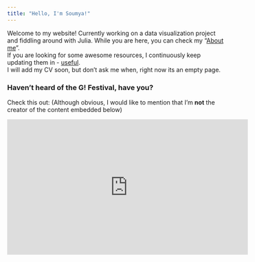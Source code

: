 ```yaml
---
title: "Hello, I'm Soumya!"
---
```


Welcome to my website! Currently working on a data visualization project and fiddling around with Julia. While you are here, you can check my "[About me](about.qmd)".  
If you are looking for some awesome resources, I continuously keep updating them in - [useful](useful.qmd).  
I will add my CV soon, but don't ask me when, right now its an empty page.  


### Haven't heard of the G! Festival, have you?
Check this out: (Although obvious, I would like to mention that I'm **not** the creator of the content embedded below)

<iframe width="560" height="315" src="https://www.youtube.com/embed/JkDoV_dmViM" frameborder="0" allowfullscreen></iframe>

